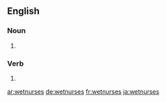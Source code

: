 
==English==

===Noun===
{{head|en|plural}}

# {{plural of|wetnurse|lang=en}}

===Verb===
{{head|en|verb form}}

# {{en-third-person singular of|wetnurse}}

[[ar:wetnurses]]
[[de:wetnurses]]
[[fr:wetnurses]]
[[ja:wetnurses]]